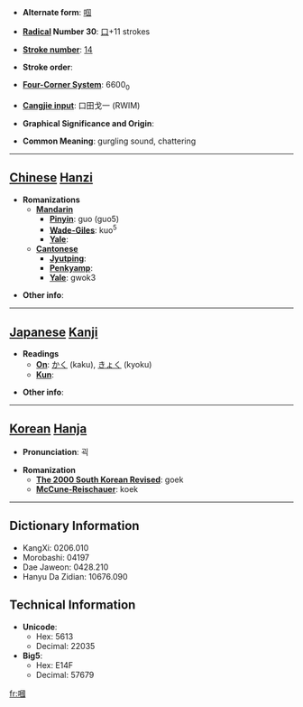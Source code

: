 * '''Alternate form''': [[啯]]

* '''[[Wiktionary:Chinese radical index| Radical]] Number 30''': [[Wiktionary:Chinese radical index 口|口]]+11 strokes

* '''[[Wiktionary:Chinese total strokes index|Stroke number]]''': [[Wiktionary:Chinese total strokes index 14|14]]

* '''Stroke order''': 

* '''[[Wiktionary:Chinese four corner index|Four-Corner System]]''': 6600<sub>0</sub>

* '''[[Wiktionary:Chinese Cangjie index|Cangjie input]]''': 口田戈一 (RWIM)

* '''Graphical Significance and Origin''': 

* '''Common Meaning''': gurgling sound, chattering

----

== [[Chinese]] [[Hanzi]] ==

* '''Romanizations'''
** '''[[Mandarin]]'''
*** '''[[Pinyin]]''': guo (guo5)
*** '''[[Wade-Giles]]''': kuo<sup>5</sup>
*** '''[[Yale]]''': 
** '''[[Cantonese]]'''
*** '''[[Jyutping]]''':
*** '''[[Penkyamp]]''': 
*** '''[[Yale]]''': gwok3

* '''Other info''': 

----

== [[Japanese]] [[Kanji]] ==

* '''Readings'''
** '''[[On]]''': [[かく]] (kaku), [[きょく]] (kyoku)
** '''[[Kun]]''': 

* '''Other info''':  

----

== [[Korean]] [[Hanja]] ==

* '''Pronunciation''': 괵

* '''Romanization'''
** '''[[The 2000 South Korean Revised Romanization|The 2000 South Korean Revised]]''': goek
** '''[[McCune-Reischauer]]''': koek

----

== Dictionary Information ==

* KangXi: 0206.010
* Morobashi: 04197
* Dae Jaweon: 0428.210
* Hanyu Da Zidian: 10676.090

== Technical Information ==

* '''Unicode''':
** Hex: 5613
** Decimal: 22035
* '''Big5''':
** Hex: E14F
** Decimal: 57679

[[fr:嘓]]